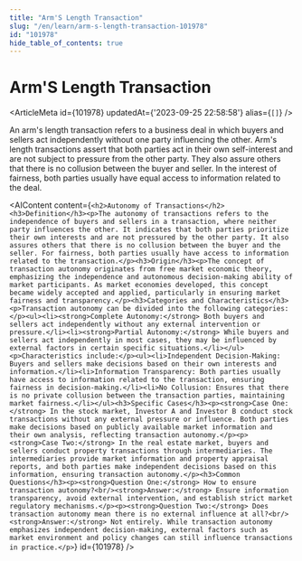 ```yaml
---
title: "Arm'S Length Transaction"
slug: "/en/learn/arm-s-length-transaction-101978"
id: "101978"
hide_table_of_contents: true
---
```



# Arm'S Length Transaction

<ArticleMeta id={101978} updatedAt={'2023-09-25 22:58:58'} alias={`[]`} />
<div className='border-solid border-b border-t-0 my-4 border-[var(--ifm-color-gray-300)]' />

An arm's length transaction refers to a business deal in which buyers and sellers act independently without one party influencing the other. Arm's length transactions assert that both parties act in their own self-interest and are not subject to pressure from the other party. They also assure others that there is no collusion between the buyer and seller. In the interest of fairness, both parties usually have equal access to information related to the deal.

<AIContent content={`<h2>Autonomy of Transactions</h2><h3>Definition</h3><p>The autonomy of transactions refers to the independence of buyers and sellers in a transaction, where neither party influences the other. It indicates that both parties prioritize their own interests and are not pressured by the other party. It also assures others that there is no collusion between the buyer and the seller. For fairness, both parties usually have access to information related to the transaction.</p><h3>Origin</h3><p>The concept of transaction autonomy originates from free market economic theory, emphasizing the independence and autonomous decision-making ability of market participants. As market economies developed, this concept became widely accepted and applied, particularly in ensuring market fairness and transparency.</p><h3>Categories and Characteristics</h3><p>Transaction autonomy can be divided into the following categories:</p><ul><li><strong>Complete Autonomy:</strong> Both buyers and sellers act independently without any external intervention or pressure.</li><li><strong>Partial Autonomy:</strong> While buyers and sellers act independently in most cases, they may be influenced by external factors in certain specific situations.</li></ul><p>Characteristics include:</p><ul><li>Independent Decision-Making: Buyers and sellers make decisions based on their own interests and information.</li><li>Information Transparency: Both parties usually have access to information related to the transaction, ensuring fairness in decision-making.</li><li>No Collusion: Ensures that there is no private collusion between the transaction parties, maintaining market fairness.</li></ul><h3>Specific Cases</h3><p><strong>Case One:</strong> In the stock market, Investor A and Investor B conduct stock transactions without any external pressure or influence. Both parties make decisions based on publicly available market information and their own analysis, reflecting transaction autonomy.</p><p><strong>Case Two:</strong> In the real estate market, buyers and sellers conduct property transactions through intermediaries. The intermediaries provide market information and property appraisal reports, and both parties make independent decisions based on this information, ensuring transaction autonomy.</p><h3>Common Questions</h3><p><strong>Question One:</strong> How to ensure transaction autonomy?<br/><strong>Answer:</strong> Ensure information transparency, avoid external intervention, and establish strict market regulatory mechanisms.</p><p><strong>Question Two:</strong> Does transaction autonomy mean there is no external influence at all?<br/><strong>Answer:</strong> Not entirely. While transaction autonomy emphasizes independent decision-making, external factors such as market environment and policy changes can still influence transactions in practice.</p>`} id={101978} />
